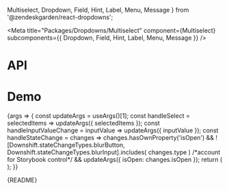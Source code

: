   Multiselect,
  Dropdown,
  Field,
  Hint,
  Label,
  Menu,
  Message
} from '@zendeskgarden/react-dropdowns';

<Meta
  title="Packages/Dropdowns/Multiselect"
  component={Multiselect}
  subcomponents={{ Dropdown, Field, Hint, Label, Menu, Message }}
/>

# API

<ArgsTable />

# Demo

<Canvas>
  <Story
    name="Multiselect"
    args={{
      label: 'Label',
      isLabelRegular: false,
      isLabelHidden: false,
      hasHint: true,
      hint: 'Hint',
      hasMessage: true,
      message: 'Message',
      hasIcon: false,
      maxItems: 4,
      items: ITEMS,
      selectedItems: [ITEMS[0], ITEMS[1], ITEMS[2], ITEMS[3], ITEMS[4], ITEMS[5]],
      inputValue: '',
      isOpen: false,
      downshiftProps: { defaultHighlightedIndex: 0 }
    }}
    argTypes={{
      hasIcon: { name: 'start' },
      placeholder: { control: 'text' },
      showMore: { name: 'renderShowMore', control: 'text' },
      label: { name: 'children', table: { category: 'Label' } },
      isLabelRegular: { name: 'isRegular', table: { category: 'Label' } },
      isLabelHidden: { name: 'hidden', table: { category: 'Label' } },
      hint: { name: 'children', table: { category: 'Hint' } },
      message: { name: 'children', table: { category: 'Message' } },
      validationLabel: {
        control: { type: 'text' },
        table: { category: 'Message' }
      },
      hasHint: { name: 'Hint', table: { category: 'Story' } },
      hasMessage: { name: 'Message', table: { category: 'Story' } },
      items: { name: 'Item[]', table: { category: 'Story' } },
      downshiftProps: { table: { category: 'Dropdown' } },
      selectedItems: { table: { category: 'Dropdown' } },
      inputValue: { table: { category: 'Dropdown' } },
      isOpen: { table: { category: 'Dropdown' } },
      placement: {
        control: { type: 'radio', options: PLACEMENT },
        table: { category: 'Menu' }
      }
    }}
    parameters={{
      design: {
        allowFullscreen: true,
        type: 'figma',
        url: 'https://www.figma.com/file/6g87L4FdKZTA3knt3Rsfdx/Garden?node-id=1512%3A29763'
      }
    }}
  >
    {args => {
      const updateArgs = useArgs()[1];
      const handleSelect = selectedItems => updateArgs({ selectedItems });
      const handleInputValueChange = inputValue => updateArgs({ inputValue });
      const handleStateChange = changes =>
        changes.hasOwnProperty('isOpen') &&
        ![Downshift.stateChangeTypes.blurButton, Downshift.stateChangeTypes.blurInput].includes(
          changes.type
        ) /*account for Storybook control*/ &&
        updateArgs({ isOpen: changes.isOpen });
      return (
        <MultiselectStory
          {...args}
          onSelect={handleSelect}
          onInputValueChange={handleInputValueChange}
          onStateChange={handleStateChange}
        />
      );
    }}
  </Story>
</Canvas>

<Markdown>{README}</Markdown>
